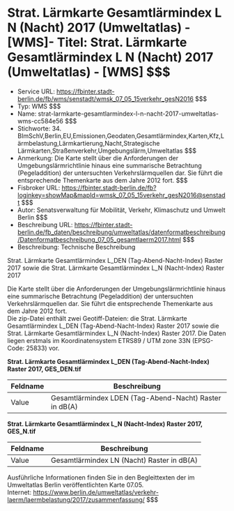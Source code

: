 # Strat. Lärmkarte Gesamtlärmindex L N (Nacht) 2017 (Umweltatlas) - [WMS]- Titel: Strat. Lärmkarte Gesamtlärmindex L N (Nacht) 2017 (Umweltatlas) - [WMS] $$$
- Service URL: https://fbinter.stadt-berlin.de/fb/wms/senstadt/wmsk_07_05_15verkehr_gesN2016 $$$
- Typ: WMS $$$
- Name: strat-larmkarte-gesamtlarmindex-l-n-nacht-2017-umweltatlas-wms-cc584e56 $$$
- Stichworte: 34. BImSchV,Berlin,EU,Emissionen,Geodaten,Gesamtlärmindex,Karten,Kfz,Lärmbelastung,Lärmkartierung,Nacht,Strategische Lärmkarten,Straßenverkehr,Umgebungslärm,Umweltatlas $$$
- Anmerkung: Die Karte stellt über die Anforderungen der Umgebungslärmrichtlinie hinaus eine summarische Betrachtung (Pegeladdition) der untersuchten Verkehrslärmquellen dar. Sie führt die entsprechende Themenkarte aus dem Jahre 2012 fort. $$$
- Fisbroker URL: https://fbinter.stadt-berlin.de/fb?loginkey=showMap&mapId=wmsk_07_05_15verkehr_gesN2016@senstadt $$$
- Autor: Senatsverwaltung für Mobilität, Verkehr, Klimaschutz und Umwelt Berlin $$$
- Beschreibung URL: https://fbinter.stadt-berlin.de/fb_daten/beschreibung/umweltatlas/datenformatbeschreibung/Datenformatbeschreibung_07_05_gesamtlaerm2017.html $$$
- Beschreibung: Technische Beschreibung 

Strat. Lärmkarte Gesamtlärmindex L\_DEN (Tag-Abend-Nacht-Index) Raster 2017 sowie die Strat. Lärmkarte Gesamtlärmindex L\_N (Nacht-Index) Raster 2017

Die Karte stellt über die Anforderungen der Umgebungslärmrichtlinie hinaus eine summarische Betrachtung (Pegeladdition) der untersuchten Verkehrslärmquellen dar. Sie führt die entsprechende Themenkarte aus dem Jahre 2012 fort.  
Die zip-Datei enthält zwei Geotiff-Dateien: die Strat. Lärmkarte Gesamtlärmindex L\_DEN (Tag-Abend-Nacht-Index) Raster 2017 sowie die Strat. Lärmkarte Gesamtlärmindex L\_N (Nacht-Index) Raster 2017\. Die Daten liegen erstmals im Koordinatensystem ETRS89 / UTM zone 33N (EPSG-Code: 25833) vor.

**Strat. Lärmkarte Gesamtlärmindex L\_DEN (Tag-Abend-Nacht-Index) Raster 2017, GES\_DEN.tif**

| Feldname | Beschreibung                                           |
| -------- | ------------------------------------------------------ |
| Value    | Gesamtlärmindex LDEN (Tag-Abend-Nacht) Raster in dB(A) |

**Strat. Lärmkarte Gesamtlärmindex L\_N (Nacht-Index) Raster 2017, GES\_N.tif**

| Feldname | Beschreibung                               |
| -------- | ------------------------------------------ |
| Value    | Gesamtlärmindex LN (Nacht) Raster in dB(A) |

Ausführliche Informationen finden Sie in den Begleittexten der im Umweltatlas Berlin veröffentlichten Karte 07.05.  
Internet: https://www.berlin.de/umweltatlas/verkehr-laerm/laermbelastung/2017/zusammenfassung/ $$$
